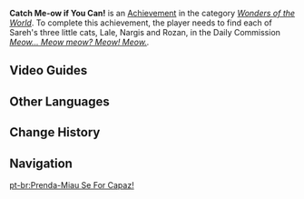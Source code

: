 {{Achievement Infobox
|title        = 
|id           = 84546
|order id     = 4070
|category     = Wonders of the World
|description  = Help Sareh find all the little cats.
|requirements = Complete all three variations of ''[[Meow... Meow meow? Meow! Meow.]].''
|primogems    = 5
|tracking     = 
|topic        = 
|hidden       = 1
|type         = Commission
}}
'''Catch Me-ow if You Can!''' is an [[Achievement]] in the category ''[[Wonders of the World]]''. To complete this achievement, the player needs to find each of Sareh's three little cats, Lale, Nargis and Rozan, in the Daily Commission ''[[Meow... Meow meow? Meow! Meow.]].''
<!--
==Gameplay Notes==

==Trivia==
-->
==Video Guides==
{{EVT
|video1   = H8-VvHN_Orw
|caption1 = Meow... Meow meow? Meow! Meow. - "Catch Me-ow if You Can!" Achievement.
}}

==Other Languages==
{{Other Languages
|en      = Catch Me-ow if You Can!
|zhs     = 捉猫记
|zhs_rm  = Zhuō Māo Jì
|zht     = 捉貓記
|zht_rm  = Zhuō Māo Jì
|zh_tl   = 
|ja      = キャットキャッチャー
|ja_rm   = Kyatto Kyacchaa
|ja_tl   = Cat Catcher
|ko      = 고양이를 찾습니다
|ko_rm   = Goyang'ireul Chatsseumnida
|ko_tl   = Finding a Cat
|es      = Los cuentos de los gatos encaramados
|es_tl   = The Tales of the Perched Cats
|es_note = While both the English and Spanish-to-English translations appear to contain puns, the Spanish translation does not.
|fr      = Attrape-miaou si tu peux&nbsp;!
|fr_tl   = Catch Me-ow if You Can!
|ru      = Котолов
|ru_tl   = Cat-ching
|ru_note = A combination of {{ru|кот|tl=cat}} and {{ru|лов|tl=catching.}}
|th      = ถ้าคุณแน่ อย่าแพ้เจ้าเหมียว
|th_rm   = 
|th_tl   = 
|vi      = Hành Trình Bắt Mèo
|vi_tl   = 
|de      = Katzenfänger
|de_tl   = Cat Catcher
|id      = Berburu Kucing
|id_tl   = Hunting Cats
|pt      = Prenda-Miau Se For Capaz!
|pt_tl   = 
|tr      = Yakalarsan Patilerim!
|tr_tl   = 
|it      = Prendimiao se ci riesci!
|it_tl   = 
}}

==Change History==
{{Change History|3.0}}
<!--
==References==
{{Reflist}}
-->
==Navigation==
{{Achievement Navbox}}

[[pt-br:Prenda-Miau Se For Capaz!]]